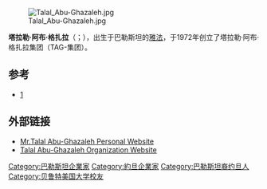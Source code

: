 {{refimprove|time=2015-01-25T07:08:02+00:00}}
{{blpsources|time=2015-01-25T06:21:00+00:00}}

[[Image:Talal_Abu-Ghazaleh.jpg|thumb]]


'''塔拉勒·阿布·格扎拉'''（{{lang-ar|طلال أبوغزاله}}；{{bd|1938年|4月22日}}），出生于巴勒斯坦的[[雅法|雅法]]，于1972年创立了塔拉勒·阿布·格扎拉集团（TAG-集团）。

== 参考 ==
{{reflist}}
* [http://tagorg.com/UploadFiles/Mr-Chairman-Reume/2014/TAG-Ch_Nov2014.pdf] {{Wayback|url=http://tagorg.com/UploadFiles/Mr-Chairman-Reume/2014/TAG-Ch_Nov2014.pdf |date=20150122151547 }}

== 外部链接 ==
*[https://web.archive.org/web/20190330105952/http://www.talalabughazaleh.com/ Mr.Talal Abu-Ghazaleh Personal Website]
*[https://web.archive.org/web/20190221000129/http://www.tagorg.com/ Talal Abu-Ghazaleh Organization Website]

{{Authority control}}

[[Category:巴勒斯坦企業家|Category:巴勒斯坦企業家]]
[[Category:約旦企業家|Category:約旦企業家]]
[[Category:巴勒斯坦裔约旦人|Category:巴勒斯坦裔约旦人]]
[[Category:贝鲁特美国大学校友|Category:贝鲁特美国大学校友]]